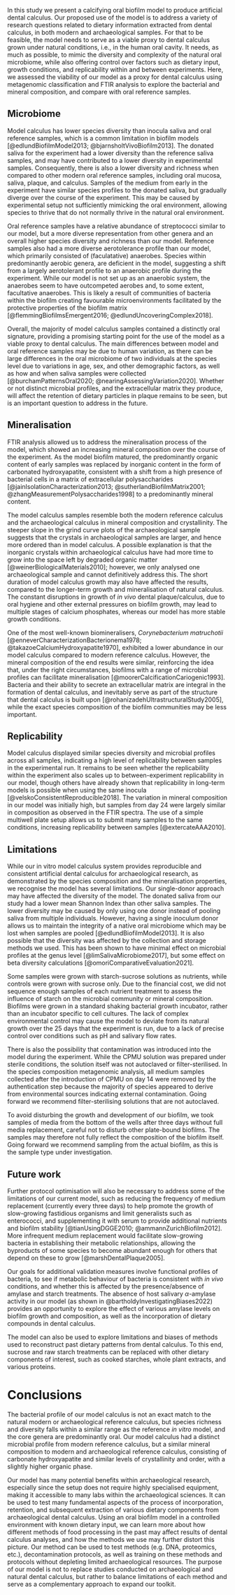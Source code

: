<!-- Big summary/important statement for the science -->
In this study we present a calcifying oral biofilm model
to produce artificial dental calculus. Our proposed use of the model is to address
a variety of research questions related to dietary information extracted from
dental calculus, in both modern and archaeological samples.
For that to be feasible, the model needs to serve as a viable proxy to
dental calculus grown under natural conditions, i.e., in the human oral cavity.
It needs, as much as possible, to mimic the diversity and complexity of the
natural oral microbiome, while also offering control over factors such as dietary
input, growth conditions, and replicability within and between experiments.
Here, we assessed the viability of our model as a proxy for dental calculus
using metagenomic classification and FTIR analysis to explore the bacterial
and mineral composition, and compare with oral reference samples.

## Microbiome

<!-- diversity and complexity within experiment and compared to oral references -->
Model calculus has lower species diversity than inocula saliva and oral reference
samples, which is a common limitation in biofilm models
[@edlundBiofilmModel2013; @bjarnsholtVivoBiofilm2013]. The donated saliva for the
experiment had a lower diversity than the reference saliva samples, and may have
contributed to a lower diversity in experimental samples. Consequently, there is
also a lower diversity and richness when compared to other modern oral reference
samples, including oral mucosa, saliva, plaque, and calculus.
Samples of the medium from early in the experiment have similar species profiles
to the donated saliva, but gradually diverge over the course of the experiment.
This may be caused by experimental setup not sufficiently mimicking the oral
environment, allowing species
to thrive that do not normally thrive in the natural oral environment.

Oral reference samples have a relative abundance of streptococci similar
to our model, but a more diverse representation from other genera and an overall
higher species diversity and richness than our model.
Reference samples also had a more diverse aerotolerance profile than our model,
which primarily consisted of (faculatative) anaerobes. Species within
predominantly aerobic genera, are deficient in the model, suggesting a shift from a
largely aerotolerant profile to an anaerobic profile during the experiment.
While our model is not set up as an anaerobic system, the anaerobes seem to
have outcompeted aerobes and, to some extent, facultative anaerobes.
This is likely a result of communities of bacteria within the biofilm creating
favourable microenvironments facilitated by the protective properties of the
biofilm matrix [@flemmingBiofilmsEmergent2016; @edlundUncoveringComplex2018].

Overall, the majority of model calculus samples contained a distinctly oral
signature, providing a promising starting point for the use of the model as a
viable proxy to dental calculus. The main differences between model and oral
reference samples may be due to human variation, as there can be large differences
in the oral microbiome of two individuals at the species level due to variations
in age, sex, and other demographic factors, as well as how and when saliva samples
were collected [@burchamPatternsOral2020; @nearingAssessingVariation2020].
Whether or not distinct microbial profiles, and the extracellular matrix
they produce, will affect the retention of dietary particles in plaque remains to
be seen, but is an important question to address in the future. 

## Mineralisation

FTIR analysis allowed us to address the mineralisation process of the model,
which showed an increasing mineral composition over the course of the
experiment. As the model biofilm matured, the predominantly organic content of
early samples was replaced by inorganic content in the form of carbonated
hydroxyapatite, consistent with a shift from a high presence of bacterial cells
in a matrix of extracellular polysaccharides
[@jainIsolationCharacterization2013; @sutherlandBiofilmMatrix2001; @zhangMeasurementPolysaccharides1998]
to a predominantly mineral content.

The model calculus samples resemble both the modern reference calculus and
the archaeological calculus in mineral composition and crystallinity. The steeper
slope in the grind curve plots of the archaeological sample suggests that the
crystals in archaeological samples are larger, and hence more ordered than in
model calculus. A possible explanation is that
the inorganic crystals within archaeological calculus have had more time to grow
into the space left by degraded organic matter [@weinerBiologicalMaterials2010];
however, we only analysed one archaeological sample and cannot definitively
address this. The short duration of model calculus growth may also have affected
the results, compared to the longer-term growth and mineralisation of natural calculus.
The constant disruptions in growth of *in vivo* dental plaque/calculus, due to
oral hygiene and other external pressures on biofilm growth, may lead to
multiple stages of calcium phosphates, whereas our model has more stable
growth conditions.

One of the most well-known biomineralisers, *Corynebacterium matruchotii*
[@enneverCharacterizationBacterionema1978; @takazoeCalciumHydroxyapatite1970],
exhibited a lower abundance in our model calculus compared to modern
reference calculus. However, the mineral composition of the end results were similar,
reinforcing the idea that, under the right circumstances, biofilms with a range
of microbial profiles can facilitate mineralisation
[@moorerCalcificationCariogenic1993].
Bacteria and their ability to secrete an extracellular matrix are integral in the
formation of dental calculus, and inevitably serve as part of the structure that
dental calculus is built upon [@rohanizadehUltrastructuralStudy2005], while the
exact species composition of the biofilm communities may be less important.

## Replicability

Model calculus displayed similar species diversity and microbial profiles
across all samples, indicating a high level of replicability between samples
in the experimental run.
It remains to be seen whether the replicability within the experiment
also scales up to between-experiment replicability in our model, though others
have already shown that replicability in long-term models is possible when using
the same inocula [@velskoConsistentReproducible2018].
The variation in mineral composition in our model was initially high, but samples
from day 24 were largely similar in composition as observed in the FTIR spectra.
The use of a simple multiwell plate setup allows us to submit many samples
to the same conditions, increasing replicability between samples [@extercateAAA2010].

## Limitations

While our in vitro model calculus system provides reproducible and consistent
artificial dental calculus for archaeological research, as demonstrated by the
species composition and the mineralisation properties, we recognise the model
has several limitations.
Our single-donor approach may have affected the diversity of the model. The donated
saliva from our study had a lower mean Shannon Index than other saliva samples.
The lower diversity may be caused by only using one donor instead of pooling saliva
from multiple individuals. However, having a single inoculum donor allows us to maintain
the integrity of a native oral microbiome which may be lost when samples
are pooled [@edlundBiofilmModel2013]. 
It is also possible that the diversity was affected
by the collection and storage methods we used. This has been shown to have
minimal effect on microbial profiles at the genus level [@limSalivaMicrobiome2017],
but some effect on beta diversity calculations [@omoriComparativeEvaluation2021].  

Some samples were grown with starch-sucrose solutions as nutrients, while controls
were grown with sucrose only. Due to the financial cost, we did not sequence enough
samples of each nutrient treatment to assess the influence of starch on the microbial
community or mineral composition.
Biofilms were grown in a standard shaking bacterial growth incubator, rather than
an incubator specific to cell cultures. The lack of complex environmental control
may cause the model to deviate from its natural growth over the 25 days that the
experiment is run, due to a lack of precise control over conditions such as
pH and salivary flow rates.

There is also the possibility that contamination was introduced into the model during
the experiment. While the CPMU solution was
prepared under sterile conditions, the solution itself was not autoclaved or
filter-sterilised. In the species composition metagenomic analysis, all
medium samples collected after the introduction of CPMU on day 14 were removed by the
authentication step because the majority of species appeared to derive from
environmental sources indicating external contamination.
Going forward we recommend filter-sterilising solutions that are not autoclaved.  

To avoid disturbing the growth and development of our biofilm, we took
samples of media from the bottom of the wells after three days without full media
replacement, careful not to disturb other plate-bound biofilms.
The samples may therefore not fully reflect the composition of the biofilm itself.
Going forward we recommend sampling from the actual biofilm, as this is
the sample type under investigation.  

<!-- How it will facilitate the specific topic of research (e.g. archaeology) -->

## Future work

Further protocol optimisation will also be necessary to address some of the
limitations of our current model, such as reducing the frequency of
medium replacement (currently every three days) to help promote the
growth of slow-growing fastidious organisms and limit generalists such as enterococci,
and supplementing it with serum to provide additional nutrients and biofilm
stability [@tianUsingDGGE2010; @ammannZurichBiofilm2012].
More infrequent medium replacement would facilitate slow-growing bacteria in
establishing their metabolic relationships, allowing the byproducts of some species
to become abundant enough for others that depend on these to grow [@marshDentalPlaque2005].  

Our goals for additional validation measures involve functional profiles of bacteria,
to see if metabolic behaviour of bacteria is consistent with *in vivo* conditions,
and whether this is affected by the presence/absence of amylase and starch treatments.
The absence of host salivary $\alpha$-amylase activity in our model
(as shown in @bartholdyInvestigatingBiases2022) provides
an opportunity to explore the effect of various amylase levels on biofilm growth
and composition, as well as the incorporation of dietary compounds in dental calculus.

The model can also be used to explore limitations and biases of methods used to
reconstruct past dietary patterns from dental calculus. To this end,
sucrose and raw starch treatments can be replaced with other dietary components
of interest, such as cooked starches, whole plant extracts, and various proteins.

# Conclusions

The bacterial profile of our model calculus is not an exact match to the natural
modern or archaeological reference calculus, but species richness and diversity
falls within a similar range as the reference *in vitro* model, and the core genera
are predominantly oral.
Our model calculus had a distinct microbial profile from modern reference calculus,
but a similar mineral composition to modern and archaeological reference calculus,
consisting of carbonate hydroxyapatite and similar levels of crystallinity and
order, with a slightly higher organic phase.<!-- rephrase -->

Our model has many potential benefits within archaeological
research, especially since the setup does not require highly specialised equipment,
making it accessible to many labs within the archaeological sciences.
It can be used to test many fundamental aspects of
the process of incorporation, retention, and subsequent extraction of various dietary
components from archaeological dental calculus.
Using an oral biofilm model in a controlled environment with known dietary input,
we can learn more about how different methods of food processing in the past
may affect results of dental calculus analyses, and how the methods we use
may further distort this picture. Our method can be used to test methods
(e.g. DNA, proteomics, etc.), decontamination protocols, as well as training on
these methods and protocols without depleting limited archaeological resources.
The purpose of our model is not to replace studies conducted on archaeological
and natural dental calculus, but rather to balance limitations of each method
and serve as a complementary approach to expand our toolkit.
<!-- ultimately we are left with more questions than answers, but isn't that the 
beauty of science? -->

